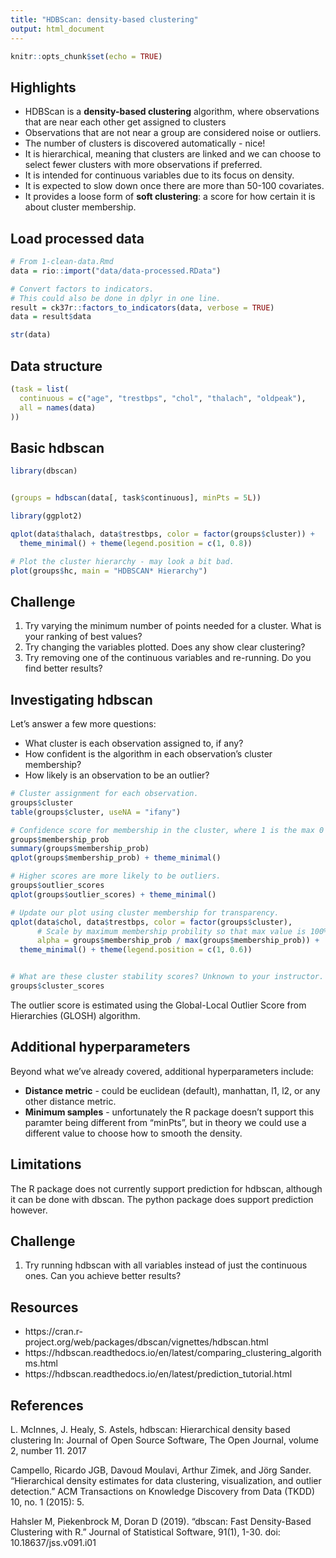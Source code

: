 ```yaml
---
title: "HDBScan: density-based clustering"
output: html_document
---
```


```r
knitr::opts_chunk$set(echo = TRUE)

```

## Highlights

* HDBScan is a **density-based clustering** algorithm, where observations that are near each other get assigned to clusters
* Observations that are not near a group are considered noise or outliers.
* The number of clusters is discovered automatically - nice!
* It is hierarchical, meaning that clusters are linked and we can choose to select fewer clusters with more observations if preferred.
* It is intended for continuous variables due to its focus on density.
* It is expected to slow down once there are more than 50-100 covariates.
* It provides a loose form of **soft clustering**: a score for how certain it is about cluster membership.

## Load processed data

```r
# From 1-clean-data.Rmd
data = rio::import("data/data-processed.RData")

# Convert factors to indicators.
# This could also be done in dplyr in one line.
result = ck37r::factors_to_indicators(data, verbose = TRUE)
data = result$data

str(data)
```

## Data structure

```r
(task = list(
  continuous = c("age", "trestbps", "chol", "thalach", "oldpeak"),
  all = names(data)
))


```

## Basic hdbscan

```r
library(dbscan)


(groups = hdbscan(data[, task$continuous], minPts = 5L))

library(ggplot2)

qplot(data$thalach, data$trestbps, color = factor(groups$cluster)) + 
  theme_minimal() + theme(legend.position = c(1, 0.8))

# Plot the cluster hierarchy - may look a bit bad.
plot(groups$hc, main = "HDBSCAN* Hierarchy")
```

## Challenge

1. Try varying the minimum number of points needed for a cluster. What is your ranking of best values?
2. Try changing the variables plotted. Does any show clear clustering?
3. Try removing one of the continuous variables and re-running. Do you find better results?

## Investigating hdbscan

Let's answer a few more questions:

  * What cluster is each observation assigned to, if any?
  * How confident is the algorithm in each observation's cluster membership?
  * How likely is an observation to be an outlier?

```r
# Cluster assignment for each observation.
groups$cluster
table(groups$cluster, useNA = "ifany")

# Confidence score for membership in the cluster, where 1 is the max 0 = outlier.
groups$membership_prob
summary(groups$membership_prob)
qplot(groups$membership_prob) + theme_minimal()

# Higher scores are more likely to be outliers.
groups$outlier_scores
qplot(groups$outlier_scores) + theme_minimal()

# Update our plot using cluster membership for transparency.
qplot(data$chol, data$trestbps, color = factor(groups$cluster),
      # Scale by maximum membership probility so that max value is 100% opaque.
      alpha = groups$membership_prob / max(groups$membership_prob)) + 
  theme_minimal() + theme(legend.position = c(1, 0.6))


# What are these cluster stability scores? Unknown to your instructor.
groups$cluster_scores
```

The outlier score is estimated using the  Global-Local Outlier Score from Hierarchies (GLOSH) algorithm.

## Additional hyperparameters

Beyond what we've already covered, additional hyperparameters include:

  * **Distance metric** - could be euclidean (default), manhattan, l1, l2, or any other distance metric.
  * **Minimum samples** - unfortunately the R package doesn't support this paramter being different from "minPts", but in theory we could use a different value to choose how to smooth the density.
  
## Limitations

The R package does not currently support prediction for hdbscan, although it can be done with dbscan. The python package does support prediction however.

## Challenge

1. Try running hdbscan with all variables instead of just the continuous ones. Can you achieve better results?

## Resources

* https://cran.r-project.org/web/packages/dbscan/vignettes/hdbscan.html
* https://hdbscan.readthedocs.io/en/latest/comparing_clustering_algorithms.html
* https://hdbscan.readthedocs.io/en/latest/prediction_tutorial.html

## References

L. McInnes, J. Healy, S. Astels, hdbscan: Hierarchical density based clustering In: Journal of Open Source Software, The Open Journal, volume 2, number 11. 2017

Campello, Ricardo JGB, Davoud Moulavi, Arthur Zimek, and Jörg Sander. “Hierarchical density estimates for data clustering, visualization, and outlier detection.” ACM Transactions on Knowledge Discovery from Data (TKDD) 10, no. 1 (2015): 5.

Hahsler M, Piekenbrock M, Doran D (2019). “dbscan: Fast Density-Based Clustering with R.” Journal of Statistical Software, 91(1), 1-30. doi: 10.18637/jss.v091.i01
